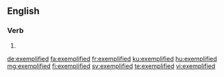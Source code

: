 ==English==

===Verb===
{{head|en|verb form}}

# {{en-past of|exemplify}}

[[de:exemplified]]
[[fa:exemplified]]
[[fr:exemplified]]
[[ku:exemplified]]
[[hu:exemplified]]
[[mg:exemplified]]
[[fi:exemplified]]
[[sv:exemplified]]
[[te:exemplified]]
[[vi:exemplified]]